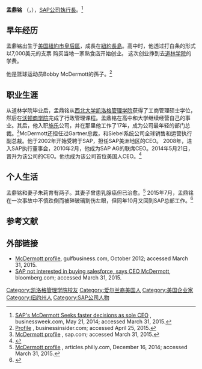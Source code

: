 {{roughtranslation|time=2016-12-29T08:02:42+00:00}}
{{Infobox person
|name          = 孟鼎铭<br>Bill McDermott
|image         = SAP ExecutiveBoard McDermott 002.jpg
|caption       = [[SAP公司|SAP公司]]前[[執行長|執行長]]孟鼎铭  
|birth_name    = 威廉·R·孟鼎铭
|birth_date    = 1961年8月18日 
|birth_place   = {{USA}}[[紐約|纽约市]][[皇后区|皇后区]][[法拉盛|法拉盛]]
|death_date    =
|death_place   =
|nationality   = {{USA}}
|title     = [[SAP_AG|SAP]][[執行長|執行長]]
|boards = [[SAP|SAP]]<br> [[Under_Armour|Under Armour]]
|networth      =
|education     = 道林学院<br/>[[凯洛格管理学院|凯洛格管理学院]]<br/>[[沃顿商学院|沃顿商学院]]
|spouse        = Julie McDermott 
|children      = 2個
|religion      = [[天主教會|天主教會]]
}}
'''孟鼎铭''' （{{lang-en|William R. "Bill" McDermott}}，{{bd|1961年|8月18日}}），[[SAP公司|SAP公司]][[執行長|執行長]]。<ref>[http://www.businessweek.com/news/2014-05-21/sap-s-mcdermott-seeks-faster-decisions-as-he-starts-as-sole-ceo SAP's McDermott Seeks faster decisions as sole CEO] {{Wayback|url=http://www.businessweek.com/news/2014-05-21/sap-s-mcdermott-seeks-faster-decisions-as-he-starts-as-sole-ceo |date=20140702064607 }}, businessweek.com, May 21, 2014; accessed March 31, 2015.</ref>

==早年经历==
孟鼎铭出生于[[美国|美国]][[紐約市|紐約市]][[皇后區|皇后區]]，成長在[[紐約|紐約]][[長島|長島]]。高中时，他透过打白条的形式以7,000美元的支票
购买当地一家熟食店开始创业。 这次创业挣到去[[道林学院|道林学院]]的学费。

他是篮球运动员Bobby McDermott的孫子。<ref>[http://www.businessinsider.com/saps-bill-mcdermott-rags-to-riches-2014-11 Profile] {{Wayback|url=http://www.businessinsider.com/saps-bill-mcdermott-rags-to-riches-2014-11 |date=20161117211838 }}, businessinsider.com; accessed April 25, 2015.</ref>

==职业生涯==

从道林学院毕业后，孟鼎铭从[[西北大学|西北大学]][[凯洛格管理学院|凯洛格管理学院]]获得了工商管理硕士学位，然后在[[沃顿商学院|沃顿商学院]]完成了行政管理课程。孟鼎铭在高中和大学继续经营自己的事业。其后，他入职[[施乐|施乐]]公司，并在那里他工作了17年，成为公司最年轻的部门总裁。<ref name="sapprofile">[http://www.sap.com/about/company/executives/mcdermott/index.epx McDermott profile] {{Wayback|url=http://www.sap.com/about/company/executives/mcdermott/index.epx |date=20110316035713 }}, sap.com; accessed March 31, 2015.</ref>McDermott还担任过Gartner总裁，和Siebel系统公司全球销售和运营执行副总裁。他于2002年开始受聘于SAP，担任SAP美洲地区的CEO。 2008年，进入SAP执行董事会，2010年2月，他成为SAP AG的联席CEO。2014年5月21日，晋升为该公司的CEO。他也成为该公司首位美国人CEO。<ref>{{cite news |url=http://www.wsj.com/articles/SB10001424127887324783204578620252843593528 |title=American Bill McDermott to Be Sole SAP CEO |newspaper=Wall Street Journal |date=July 21, 2013 |first=Shira |last=Ovide |accessdate=2016-12-29 |archive-date=2016-09-12 |archive-url=https://web.archive.org/web/20160912221843/http://www.wsj.com/articles/SB10001424127887324783204578620252843593528 |dead-url=no }}</ref>

==个人生活==
孟鼎铭和妻子朱莉育有两子。其妻子曾患乳腺癌但已治愈。<ref>[http://articles.philly.com/2014-12-16/business/57077015_1_sap-ceo-book-directors McDermott profile] {{Wayback|url=http://articles.philly.com/2014-12-16/business/57077015_1_sap-ceo-book-directors |date=20160723040114 }}, articles.philly.com, December 16, 2014; accessed March 31, 2015.</ref> 2015年7月，孟鼎铭在一次事故中不慎跌倒而被碎玻璃割伤左眼，但同年10月又回到SAP总部工作。<ref>{{Cite web |url=http://siliconangle.com/blog/2015/09/18/sap-boss-bill-mcdermott-lost-an-eye-almost-died-in-freak-accident/ |title="SAP boss Bill McDermott lost an eye, almost died in freak accident", by Mike Wheatley, SiliconAngle.com |accessdate=2016-12-29 |archive-date=2017-01-12 |archive-url=https://web.archive.org/web/20170112071013/http://siliconangle.com/blog/2015/09/18/sap-boss-bill-mcdermott-lost-an-eye-almost-died-in-freak-accident/ |dead-url=no }}</ref>

==参考文献==
{{Reflist}}

==外部链接==
* [http://gulfbusiness.com/2012/10/bills-way-interview-with-saps-global-co-ceo McDermott profile]{{Wayback|url=http://gulfbusiness.com/2012/10/bills-way-interview-with-saps-global-co-ceo |date=20150402213321 }}, gulfbusiness.com, October 2012; accessed March 31, 2015.
* [http://www.bloomberg.com/news/videos/2015-01-20/sap-not-interested-in-buying-salesforce-ceo-says SAP not interested in buying salesforce, says CEO McDermott]{{Wayback|url=http://www.bloomberg.com/news/videos/2015-01-20/sap-not-interested-in-buying-salesforce-ceo-says |date=20160307224604 }}, bloomberg.com; accessed March 31, 2015.

{{Authority control}}

{{DEFAULTSORT:McDermott, Bill}}
[[Category:凯洛格管理学院校友|Category:凯洛格管理学院校友]]
[[Category:爱尔兰裔美国人|Category:爱尔兰裔美国人]]
[[Category:美国企业家|Category:美国企业家]]
[[Category:纽约州人|Category:纽约州人]]
[[Category:SAP公司人物|Category:SAP公司人物]]